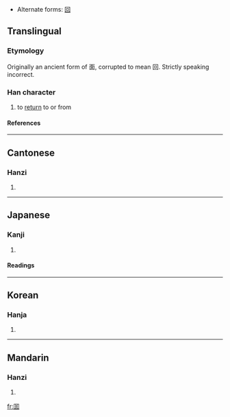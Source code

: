 * Alternate forms: [[回]]

==Translingual==
===Etymology===
Originally an ancient form of 面, corrupted to mean 回.  Strictly speaking incorrect.  
===Han character===
{{Han char|rn=31|rad=囗|as=04|sn=7|four=|canj=田尸中 (WSL)}}
# to [[return]] to or from
====References====
{{Han ref|kx=0217.160|dkj=04713|dj=0444.190|hdz=10715.010|uh=56EC|ud=22252}}
----
==Cantonese==
===Hanzi===
{{yue-hanzi|jyut=|y=[[wui4]]}}
# {{defn|Cantonese}}
----
==Japanese==
===Kanji===
{{ja-kanji|grade=|rs=囗04}}
# {{defn|Japanese}} 
====Readings====
{{ja-readings|on=[[かい]] (kai)|kun=}}
----
==Korean==
===Hanja===
{{ko-hanja|hangeul=회|rv=hoe|mr=hoe}}
# {{defn|Korean}}
----
==Mandarin==
===Hanzi===
{{cmn-hanzi|pin=[[húi]] ([[hui2]])|wg=[[hui2|hui<sup>2</sup>]]}}
# {{defn|Mandarin}}

[[fr:囬]]